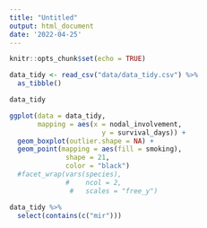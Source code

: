 ```yaml
---
title: "Untitled"
output: html_document
date: '2022-04-25'
---
```


```r
knitr::opts_chunk$set(echo = TRUE)
```

```r
data_tidy <- read_csv("data/data_tidy.csv") %>% 
  as_tibble()

data_tidy 
```

```r
ggplot(data = data_tidy,
       mapping = aes(x = nodal_involvement,
                       y = survival_days)) +
  geom_boxplot(outlier.shape = NA) +
  geom_point(mapping = aes(fill = smoking),
              shape = 21,
              color = "black") 
  #facet_wrap(vars(species),
              #    ncol = 2,
               #   scales = "free_y")
```


```r
data_tidy %>% 
  select(contains(c("mir")))
```


